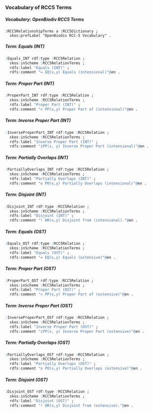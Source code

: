 
### Vocabulary of RCC5 Terms



##### Vocabulary: *OpenBiodiv RCC5 Terms*

```
:RCC5RelationshipTerms a :RCC5Dictionary ;
  skos:prefLabel "OpenBiodiv RCC-5 Vocabulary" .
```

##### Term: *Equals (INT)*

```r
:Equals_INT rdf:type :RCC5Relation ;
  skos:inScheme :RCC5RelationTerms ;
  rdfs:label "Equals (INT)" ;
  rdfs:comment "= EQ(x,y) Equals (intensional)"@en . 
```

##### Term: *Proper Part (INT)*
```r
:ProperPart_INT rdf:type :RCC5Relation ;
  skos:inScheme :RCC5RelationTerms ;
  rdfs:label "Proper Part (INT)" ;
  rdfs:comment "< PP(x,y) Proper Part of (intensional)"@en .
```

##### Term: *Inverse Proper Part (INT)*
```r
:InverseProperPart_INT rdf:type :RCC5Relation ;
  skos:inScheme :RCC5RelationTerms ;
  rdfs:label "Inverse Proper Part (INT)" ;
  rdfs:comment "iPP(x, y) Inverse Proper Part (intensional)"@en .
```


##### Term: *Partially Overlaps (INT)*

```r
:PartiallyOverlaps_INT rdf:type :RCC5Relation ;
  skos:inScheme :RCC5RelationTerms ;
  rdfs:label "Partially Overlaps (INT)" ;
  rdfs:comment "o PO(x,y) Partially Overlaps (intensional)"@en .
```

##### Term: *Disjoint (INT)*

```r
:Disjoint_INT rdf:type :RCC5Relation ;
  skos:inScheme :RCC5RelationTerms ;
  rdfs:label "Disjoint (INT)" ;
  rdfs:comment "! DR(x,y) Disjoint from (intensional)."@en .
```

##### Term: *Equals (OST)*

```r
:Equals_OST rdf:type :RCC5Relation ;
  skos:inScheme :RCC5RelationTerms ;
  rdfs:label "Equals (OST)" ;
  rdfs:comment "= EQ(x,y) Equals (ostensive)"@en . 
```

##### Term: *Proper Part (OST)*
```r
:ProperPart_OST rdf:type :RCC5Relation ;
  skos:inScheme :RCC5RelationTerms ;
  rdfs:label "Proper Part (OST)" ;
  rdfs:comment "< PP(x,y) Proper Part of (ostensive)"@en .
```

##### Term: *Inverse Proper Part (OST)*

```r
:InverseProperPart_OST rdf:type :RCC5Relation ;
  skos:inScheme :RCC5RelationTerms ;
  rdfs:label "Inverse Proper Part (OST)" ;
  rdfs:comment "iPP(x, y) Inverse Proper Part (ostensive)"@en .
```

##### Term: *Partially Overlaps (OST)*

```r
:PartiallyOverlaps_OST rdf:type :RCC5Relation ;
  skos:inScheme :RCC5RelationTerms ;
  rdfs:label "Partially Overlaps (OST)" ;
  rdfs:comment "o PO(x,y) Partially Overlaps (ostensive)"@en .
```

##### Term: *Disjoint (OST)*

```r
:Disjoint_OST rdf:type :RCC5Relation ;
  skos:inScheme :RCC5RelationTerms ;
  rdfs:label "Disjoint (OST)" ;
  rdfs:comment "! DR(x,y) Disjoint from (ostensive)."@en .
```

